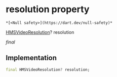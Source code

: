 # resolution property

    *[<Null safety>](https://dart.dev/null-safety)*

[HMSVideoResolution](../../hmssdk_flutter/HMSVideoResolution-class)? resolution

_final_

## Implementation

```dart
final HMSVideoResolution? resolution;


```
